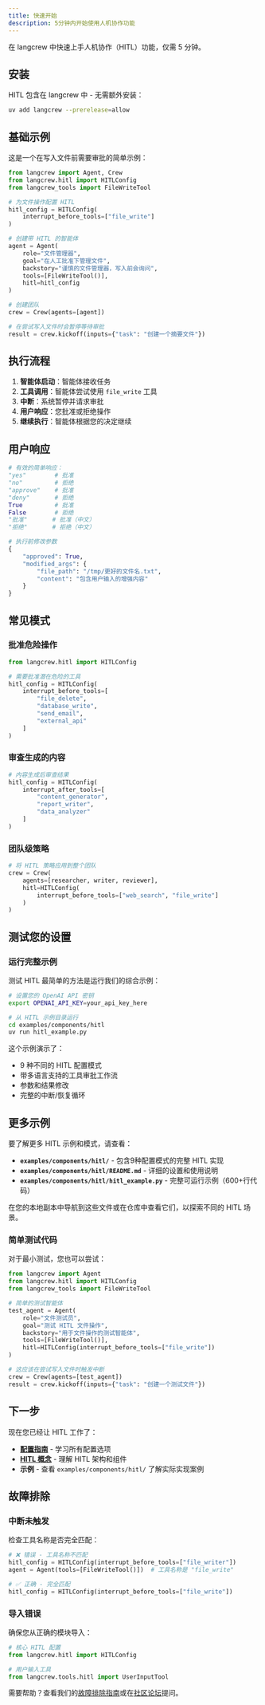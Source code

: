 ```yaml
---
title: 快速开始
description: 5分钟内开始使用人机协作功能
---
```



在 langcrew 中快速上手人机协作（HITL）功能，仅需 5 分钟。

## 安装

HITL 包含在 langcrew 中 - 无需额外安装：

```bash
uv add langcrew --prerelease=allow
```

## 基础示例

这是一个在写入文件前需要审批的简单示例：

```python
from langcrew import Agent, Crew
from langcrew.hitl import HITLConfig
from langcrew_tools import FileWriteTool

# 为文件操作配置 HITL
hitl_config = HITLConfig(
    interrupt_before_tools=["file_write"]
)

# 创建带 HITL 的智能体
agent = Agent(
    role="文件管理器",
    goal="在人工批准下管理文件",
    backstory="谨慎的文件管理器，写入前会询问",
    tools=[FileWriteTool()],
    hitl=hitl_config
)

# 创建团队
crew = Crew(agents=[agent])

# 在尝试写入文件时会暂停等待审批
result = crew.kickoff(inputs={"task": "创建一个摘要文件"})
```

## 执行流程

1. **智能体启动**：智能体接收任务
2. **工具调用**：智能体尝试使用 `file_write` 工具
3. **中断**：系统暂停并请求审批
4. **用户响应**：您批准或拒绝操作
5. **继续执行**：智能体根据您的决定继续

## 用户响应

<Tabs>
<TabItem label="简单审批">

```python
# 有效的简单响应：
"yes"        # 批准
"no"         # 拒绝  
"approve"    # 批准
"deny"       # 拒绝
True         # 批准
False        # 拒绝
"批准"       # 批准（中文）
"拒绝"       # 拒绝（中文）
```

</TabItem>
<TabItem label="高级响应">

```python
# 执行前修改参数
{
    "approved": True,
    "modified_args": {
        "file_path": "/tmp/更好的文件名.txt",
        "content": "包含用户输入的增强内容"
    }
}
```

</TabItem>
</Tabs>

## 常见模式

### 批准危险操作

```python
from langcrew.hitl import HITLConfig

# 需要批准潜在危险的工具
hitl_config = HITLConfig(
    interrupt_before_tools=[
        "file_delete",
        "database_write", 
        "send_email",
        "external_api"
    ]
)
```

### 审查生成的内容

```python
# 内容生成后审查结果
hitl_config = HITLConfig(
    interrupt_after_tools=[
        "content_generator",
        "report_writer",
        "data_analyzer"
    ]
)
```

### 团队级策略

```python
# 将 HITL 策略应用到整个团队
crew = Crew(
    agents=[researcher, writer, reviewer],
    hitl=HITLConfig(
        interrupt_before_tools=["web_search", "file_write"]
    )
)
```

## 测试您的设置

### 运行完整示例

测试 HITL 最简单的方法是运行我们的综合示例：

```bash
# 设置您的 OpenAI API 密钥
export OPENAI_API_KEY=your_api_key_here

# 从 HITL 示例目录运行
cd examples/components/hitl
uv run hitl_example.py
```

这个示例演示了：

- 9 种不同的 HITL 配置模式
- 带多语言支持的工具审批工作流
- 参数和结果修改
- 完整的中断/恢复循环

## 更多示例

要了解更多 HITL 示例和模式，请查看：

- **`examples/components/hitl/`** - 包含9种配置模式的完整 HITL 实现
- **`examples/components/hitl/README.md`** - 详细的设置和使用说明
- **`examples/components/hitl/hitl_example.py`** - 完整可运行示例（600+行代码）

在您的本地副本中导航到这些文件或在仓库中查看它们，以探索不同的 HITL 场景。

### 简单测试代码

对于最小测试，您也可以尝试：

```python
from langcrew import Agent
from langcrew.hitl import HITLConfig
from langcrew_tools import FileWriteTool

# 简单的测试智能体
test_agent = Agent(
    role="文件测试员",
    goal="测试 HITL 文件操作", 
    backstory="用于文件操作的测试智能体",
    tools=[FileWriteTool()],
    hitl=HITLConfig(interrupt_before_tools=["file_write"])
)

# 这应该在尝试写入文件时触发中断
crew = Crew(agents=[test_agent])
result = crew.kickoff(inputs={"task": "创建一个测试文件"})
```

## 下一步

现在您已经让 HITL 工作了：

- **[配置指南](/zh/guides/hitl/configuration)** - 学习所有配置选项
- **[HITL 概念](/zh/concepts/hitl)** - 理解 HITL 架构和组件
- **示例** - 查看 `examples/components/hitl/` 了解实际实现案例

## 故障排除

### 中断未触发

检查工具名称是否完全匹配：

```python
# ❌ 错误 - 工具名称不匹配
hitl_config = HITLConfig(interrupt_before_tools=["file_writer"])
agent = Agent(tools=[FileWriteTool()])  # 工具名称是 "file_write"

# ✅ 正确 - 完全匹配
hitl_config = HITLConfig(interrupt_before_tools=["file_write"])
```

### 导入错误

确保您从正确的模块导入：

```python
# 核心 HITL 配置
from langcrew.hitl import HITLConfig

# 用户输入工具
from langcrew.tools.hitl import UserInputTool
```

需要帮助？查看我们的[故障排除指南](/zh/guides/hitl/configuration#troubleshooting)或在[社区论坛](https://github.com/01-ai/langcrew/discussions)提问。
